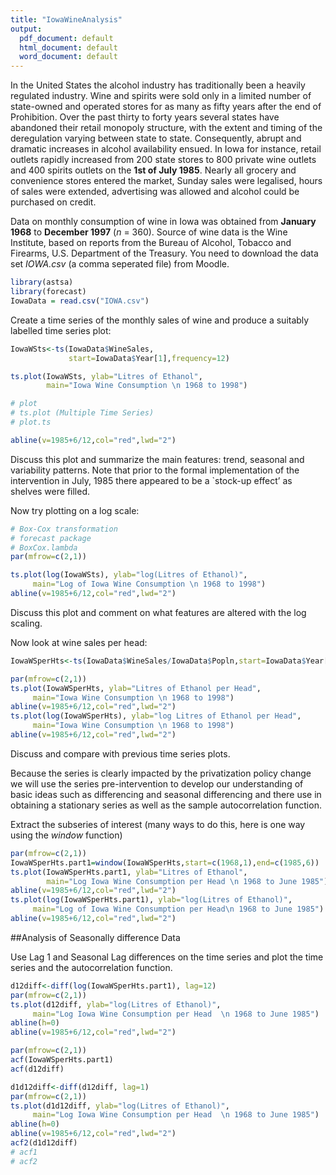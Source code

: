 ```yaml
---
title: "IowaWineAnalysis"
output:
  pdf_document: default
  html_document: default
  word_document: default
---
```


In the United States the alcohol industry has traditionally been a heavily regulated industry. Wine and spirits were sold only in a limited number of state-owned and operated stores for as many as fifty years after the end of Prohibition. Over the past thirty to forty years several states have abandoned their retail monopoly structure, with the extent and timing of the deregulation varying between state to state. Consequently, abrupt and dramatic increases in alcohol availability ensued. In Iowa for instance, retail outlets rapidly increased from 200 state stores to 800 private wine outlets and 400 spirits outlets on the **1st of July 1985**. Nearly all grocery and convenience stores entered the market, Sunday sales were legalised, hours of sales were extended, advertising was allowed and alcohol could be purchased on credit.

Data on monthly consumption of wine in Iowa was obtained from **January 1968** to **December 1997** ($n$ = 360). Source of wine data is the Wine Institute, based on reports from the Bureau of Alcohol, Tobacco and Firearms, U.S. Department of the Treasury. You need to download the data set *IOWA.csv* (a comma seperated file) from Moodle.


```r
library(astsa)
library(forecast)
IowaData = read.csv("IOWA.csv")
```

Create a time series of the monthly sales of wine and produce a
suitably labelled time series plot:

```r
IowaWSts<-ts(IowaData$WineSales,
             start=IowaData$Year[1],frequency=12)

ts.plot(IowaWSts, ylab="Litres of Ethanol", 
        main="Iowa Wine Consumption \n 1968 to 1998")

# plot
# ts.plot (Multiple Time Series)
# plot.ts

abline(v=1985+6/12,col="red",lwd="2")
```

Discuss this plot and summarize the main features: trend, seasonal and
variability patterns.
Note that prior to the formal implementation of the intervention in July, 1985
there appeared to be a `stock-up effect' as shelves were filled.

Now try plotting on a log scale:

```r
# Box-Cox transformation 
# forecast package 
# BoxCox.lambda
par(mfrow=c(2,1))

ts.plot(log(IowaWSts), ylab="log(Litres of Ethanol)",
	 main="Log of Iowa Wine Consumption \n 1968 to 1998")
abline(v=1985+6/12,col="red",lwd="2")
```

Discuss this plot and comment on what features are altered with the log scaling.

Now look at wine sales per head:

```r
IowaWSperHts<-ts(IowaData$WineSales/IowaData$Popln,start=IowaData$Year[1],frequency=12)

par(mfrow=c(2,1))
ts.plot(IowaWSperHts, ylab="Litres of Ethanol per Head",
	 main="Iowa Wine Consumption \n 1968 to 1998")
abline(v=1985+6/12,col="red",lwd="2")
ts.plot(log(IowaWSperHts), ylab="log Litres of Ethanol per Head",
	 main="Iowa Wine Consumption \n 1968 to 1998")
abline(v=1985+6/12,col="red",lwd="2")
```

Discuss and compare with previous time series plots.

Because the series is clearly impacted by the privatization
policy change we will use the series pre-intervention to develop our
understanding of basic ideas such as differencing and seasonal differencing
and there use in obtaining a stationary series as well as the sample
autocorrelation function.

Extract the subseries of interest (many ways to do this, here is
one way using the *window* function)
```r
par(mfrow=c(2,1))
IowaWSperHts.part1=window(IowaWSperHts,start=c(1968,1),end=c(1985,6))
ts.plot(IowaWSperHts.part1, ylab="Litres of Ethanol",
        main="Log Iowa Wine Consumption per Head \n 1968 to June 1985")
abline(v=1985+6/12,col="red",lwd="2")
ts.plot(log(IowaWSperHts.part1), ylab="log(Litres of Ethanol)",
	 main="Log of Iowa Wine Consumption per Head\n 1968 to June 1985")
abline(v=1985+6/12,col="red",lwd="2")
```

##Analysis of Seasonally difference Data

Use Lag 1 and Seasonal Lag differences on the time series and plot the time series and the autocorrelation function. 

```r
d12diff<-diff(log(IowaWSperHts.part1), lag=12)
par(mfrow=c(2,1))
ts.plot(d12diff, ylab="log(Litres of Ethanol)",
	 main="Log Iowa Wine Consumption per Head  \n 1968 to June 1985")
abline(h=0)
abline(v=1985+6/12,col="red",lwd="2")

par(mfrow=c(2,1))
acf(IowaWSperHts.part1)
acf(d12diff)
```



```r
d1d12diff<-diff(d12diff, lag=1)
par(mfrow=c(2,1))
ts.plot(d1d12diff, ylab="log(Litres of Ethanol)",
	 main="Log Iowa Wine Consumption per Head  \n 1968 to June 1985")
abline(h=0)
abline(v=1985+6/12,col="red",lwd="2")
acf2(d1d12diff)
# acf1 
# acf2
```

